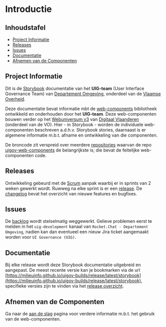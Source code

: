 
<Meta title="Introductie"/>

# Introductie

## Inhoudstafel

- [Project Informatie](#project-informatie)
- [Releases](#releases)
- [Issues](#issues)
- [Documentatie](#documentatie)
- [Afnemen van de Componenten](#afnemen-van-de-componenten)


## Project Informatie

Dit is de [Storybook](https://storybook.js.org/) documentatie van het __UIG-team__ (User Interface Governance Team) van
[Departement Omgeving](https://omgeving.vlaanderen.be/), onderdeel van de
[Vlaamse Overheid](https://www.vlaanderen.be/).

Deze documentatie bevat informatie mbt de [web-components](https://developer.mozilla.org/en-US/docs/Web/Web_Components)
bibliotheek ontwikkeld en onderhouden door het __UIG-team__. Deze web-componenten bouwen verder op het
[Webuniversum v3](https://overheid.vlaanderen.be/webuniversum/v3/) van
[Digitaal Vlaanderen](https://www.vlaanderen.be/digitaal-vlaanderen) (onderdeel van de VO).
Hier - in Storybook - worden de individuele web-componenten beschreven a.d.h.v. Storybook stories, daarnaast is er
algemene informatie m.b.t. afname en ontwikkeling van die componenten.

De broncode zit verspreid over meerdere [repositories](/docs/beheren-repositories--documentatie) waarvan de repo
[uigov-web-components](https://github.com/milieuinfo/uigov-web-components) de belangrijkste is; die bevat de
feitelijke web-componenten code.


## Releases

Ontwikkeling gebeurd met de [Scrum](https://en.wikipedia.org/wiki/Scrum_(software_development)) aanpak waarbij er in
sprints van 2 weken gewerkt wordt. Ruwweg na elke sprint is er een
[release](https://github.com/milieuinfo/uigov-web-components/releases). De [changelog](/docs/changelog--documentatie) bevat
het overzicht van nieuwe features en bugfixes.


## Issues

De [backlog](https://www.milieuinfo.be/jira/secure/RapidBoard.jspa?rapidView=756&view=planning) wordt stelselmatig
weggewerkt. Gelieve problemen eerst te melden in het `uig-development` kanaal van
`Rocket.Chat - Departement Omgeving`, nadien kan dan eventueel een nieuw Jira ticket aangemaakt worden voor
`UI Governance (UIG)`.


## Documentatie

Bij elke release wordt deze Storybook documentatie uitgebreid en aangepast. De meest recente versie kan je
bookmarken via de url
[https://milieuinfo.github.io/uigov-builds/release/latest/storybook](https://milieuinfo.github.io/uigov-builds/release/latest/storybook),
specifieke versies zijn te vinden via het [release overzicht](https://milieuinfo.github.io/uigov-builds/release/).


## Afnemen van de Componenten

Ga naar de [aan de slag](/docs/afnemen-aan-de-slag--documentatie) pagina voor verdere informatie m.b.t. het gebruik van de
web-componenten.
